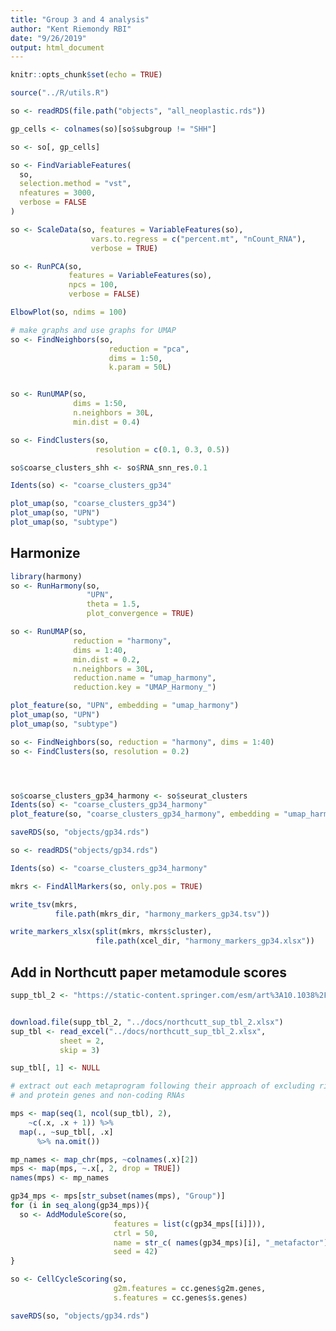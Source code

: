 ```yaml
---
title: "Group 3 and 4 analysis"
author: "Kent Riemondy RBI"
date: "9/26/2019"
output: html_document
---
```


```r
knitr::opts_chunk$set(echo = TRUE)
```

```r
source("../R/utils.R")
```



```r
so <- readRDS(file.path("objects", "all_neoplastic.rds"))
```


```r
gp_cells <- colnames(so)[so$subgroup != "SHH"]

so <- so[, gp_cells]

so <- FindVariableFeatures(
  so,
  selection.method = "vst",
  nfeatures = 3000,
  verbose = FALSE
)

so <- ScaleData(so, features = VariableFeatures(so), 
                  vars.to.regress = c("percent.mt", "nCount_RNA"), 
                  verbose = TRUE)

so <- RunPCA(so, 
             features = VariableFeatures(so),
             npcs = 100, 
             verbose = FALSE)

ElbowPlot(so, ndims = 100)

# make graphs and use graphs for UMAP
so <- FindNeighbors(so, 
                      reduction = "pca", 
                      dims = 1:50, 
                      k.param = 50L)


so <- RunUMAP(so, 
              dims = 1:50, 
              n.neighbors = 30L,
              min.dist = 0.4)

so <- FindClusters(so, 
                   resolution = c(0.1, 0.3, 0.5))

so$coarse_clusters_shh <- so$RNA_snn_res.0.1

Idents(so) <- "coarse_clusters_gp34"

plot_umap(so, "coarse_clusters_gp34")
plot_umap(so, "UPN")
plot_umap(so, "subtype")
```

## Harmonize

```r
library(harmony)
so <- RunHarmony(so,
                 "UPN", 
                 theta = 1.5,
                 plot_convergence = TRUE)

so <- RunUMAP(so, 
              reduction = "harmony", 
              dims = 1:40, 
              min.dist = 0.2,
              n.neighbors = 30L,
              reduction.name = "umap_harmony",
              reduction.key = "UMAP_Harmony_")

plot_feature(so, "UPN", embedding = "umap_harmony")
plot_umap(so, "UPN")
plot_umap(so, "subtype")

so <- FindNeighbors(so, reduction = "harmony", dims = 1:40)
so <- FindClusters(so, resolution = 0.2)




so$coarse_clusters_gp34_harmony <- so$seurat_clusters
Idents(so) <- "coarse_clusters_gp34_harmony"
plot_feature(so, "coarse_clusters_gp34_harmony", embedding = "umap_harmony")
```

```r
saveRDS(so, "objects/gp34.rds")
```


```r
so <- readRDS("objects/gp34.rds")

Idents(so) <- "coarse_clusters_gp34_harmony"

mkrs <- FindAllMarkers(so, only.pos = TRUE)

write_tsv(mkrs, 
          file.path(mkrs_dir, "harmony_markers_gp34.tsv"))

write_markers_xlsx(split(mkrs, mkrs$cluster),
                   file.path(xcel_dir, "harmony_markers_gp34.xlsx"))
```


## Add in Northcutt paper metamodule scores

```r
supp_tbl_2 <- "https://static-content.springer.com/esm/art%3A10.1038%2Fs41586-019-1434-6/MediaObjects/41586_2019_1434_MOESM3_ESM.xlsx"


download.file(supp_tbl_2, "../docs/northcutt_sup_tbl_2.xlsx")
sup_tbl <- read_excel("../docs/northcutt_sup_tbl_2.xlsx", 
           sheet = 2,
           skip = 3) 

sup_tbl[, 1] <- NULL

# extract out each metaprogram following their approach of excluding ribosomal
# and protein genes and non-coding RNAs

mps <- map(seq(1, ncol(sup_tbl), 2), 
    ~c(.x, .x + 1)) %>% 
  map(., ~sup_tbl[, .x] 
      %>% na.omit()) 

mp_names <- map_chr(mps, ~colnames(.x)[2])
mps <- map(mps, ~.x[, 2, drop = TRUE]) 
names(mps) <- mp_names

gp34_mps <- mps[str_subset(names(mps), "Group")]
for (i in seq_along(gp34_mps)){
  so <- AddModuleScore(so, 
                       features = list(c(gp34_mps[[i]])),
                       ctrl = 50,
                       name = str_c( names(gp34_mps)[i], "_metafactor"),
                       seed = 42)
}

```


```r

so <- CellCycleScoring(so,
                       g2m.features = cc.genes$g2m.genes,
                       s.features = cc.genes$s.genes)
```


```r
saveRDS(so, "objects/gp34.rds")
```
